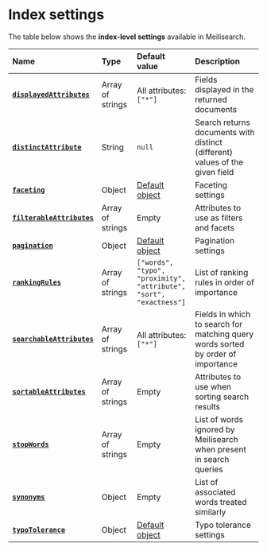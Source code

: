 # Index settings

The table below shows the **index-level settings** available in Meilisearch.

| Name                                                                           | Type             | Default value                                                                                    | Description                                                                      |
| :----------------------------------------------------------------------------- | :--------------- | :----------------------------------------------------------------------------------------------- | :------------------------------------------------------------------------------- |
| **[`displayedAttributes`](/reference/api/settings#displayed-attributes)**   | Array of strings | All attributes: `["*"]`                                                                          | Fields displayed in the returned documents                                       |
| **[`distinctAttribute`](/reference/api/settings#distinct-attribute)**       | String           | `null`                                                                                           | Search returns documents with distinct (different) values of the given field     |
| **[`faceting`](/reference/api/settings#faceting)**                          | Object           | [Default object](/reference/api/settings#faceting-object)                                     | Faceting settings                                                                |
| **[`filterableAttributes`](/reference/api/settings#filterable-attributes)** | Array of strings | Empty                                                                                            | Attributes to use as filters and facets                                          |
| **[`pagination`](/reference/api/settings#pagination)**                      | Object           | [Default object](/reference/api/settings#pagination-object)                                   | Pagination settings                                                              |
| **[`rankingRules`](/reference/api/settings#ranking-rules)**                 | Array of strings | `["words",`<br />`"typo",`<br />`"proximity",`<br />`"attribute",`<br />`"sort",`<br />`"exactness"]` | List of ranking rules in order of importance                                     |
| **[`searchableAttributes`](/reference/api/settings#searchable-attributes)** | Array of strings | All attributes: `["*"]`                                                                          | Fields in which to search for matching query words sorted by order of importance |
| **[`sortableAttributes`](/reference/api/settings#sortable-attributes)**     | Array of strings | Empty                                                                                            | Attributes to use when sorting search results                                    |
| **[`stopWords`](/reference/api/settings#stop-words)**                       | Array of strings | Empty                                                                                            | List of words ignored by Meilisearch when present in search queries              |
| **[`synonyms`](/reference/api/settings#synonyms)**                          | Object           | Empty                                                                                            | List of associated words treated similarly                                       |
| **[`typoTolerance`](/reference/api/settings#typo-tolerance)**               | Object           | [Default object](/reference/api/settings#typo-tolerance-object)                               | Typo tolerance settings                                                          |
